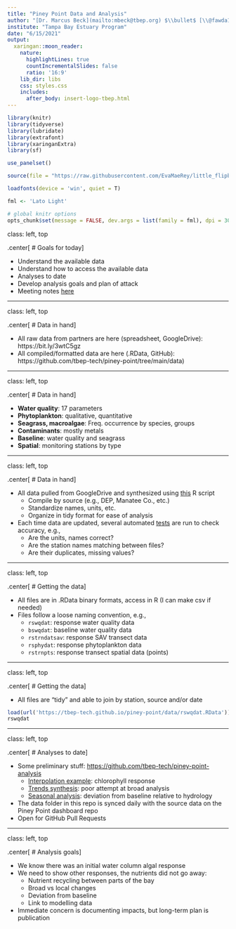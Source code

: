 ```yaml
---
title: "Piney Point Data and Analysis"
author: "[Dr. Marcus Beck](mailto:mbeck@tbep.org) $\\bullet$ [\\@fawda123](https://twitter.com/fawda123)	$\\bullet$ [#TampaBayOpensci](https://twitter.com/hashtag/TampaBayOpenSci?src=hashtag_click)"
institute: "Tampa Bay Estuary Program"
date: "6/15/2021"
output:
  xaringan::moon_reader:
    nature:
      highlightLines: true
      countIncrementalSlides: false
      ratio: '16:9'
    lib_dir: libs
    css: styles.css
    includes: 
      after_body: insert-logo-tbep.html
---
```


```r
library(knitr)
library(tidyverse)
library(lubridate)
library(extrafont)
library(xaringanExtra)
library(sf)

use_panelset()

source(file = "https://raw.githubusercontent.com/EvaMaeRey/little_flipbooks_library/master/xaringan_reveal_parenthetical.R")

loadfonts(device = 'win', quiet = T)

fml <- 'Lato Light'

# global knitr options
opts_chunk$set(message = FALSE, dev.args = list(family = fml), dpi = 300, dev = 'png', echo = F, warning = F, fig.align = 'center', out.width = '100%')
```

class: left, top

.center[
# Goals for today
]

* Understand the available data
* Understand how to access the available data
* Analyses to date
* Develop analysis goals and plan of attack
* Meeting notes [here](https://docs.google.com/document/d/1gWFnNe5kPj5rLmgmrLbVlt2UsxfE4pX1v6Gfdh8HbZc/edit)

---

class: left, top

.center[
# Data in hand
]

* All raw data from partners are here (spreadsheet, GoogleDrive): https://bit.ly/3wtC5gz
* All compiled/formatted data are here (.RData, GitHub): https://github.com/tbep-tech/piney-point/tree/main/data)

---

class: left, top

.center[
# Data in hand
]

* __Water quality__: 17 parameters
* __Phytoplankton__: qualitative, quantitative
* __Seagrass, macroalgae__: Freq. occurrence by species, groups
* __Contaminants__: mostly metals
* __Baseline__: water quality and seagrass
* __Spatial__: monitoring stations by type 

---

class: left, top

.center[
# Data in hand
]

* All data pulled from GoogleDrive and synthesized using [this](https://github.com/tbep-tech/piney-point/blob/main/R/dat_proc.R) R script 
     * Compile by source (e.g., DEP, Manatee Co., etc.)
     * Standardize names, units, etc.
     * Organize in tidy format for ease of analysis
* Each time data are updated, several automated [tests](https://github.com/tbep-tech/piney-point/tree/main/tests/testthat) are run to check accuracy, e.g., 
     * Are the units, names correct?
     * Are the station names matching between files?
     * Are their duplicates, missing values?

---

class: left, top

.center[
# Getting the data
]

* All files are in .RData binary formats, access in R (I can make csv if needed)
* Files follow a loose naming convention, e.g.,
   * `rswqdat`: response water quality data
   * `bswqdat`: baseline water quality data
   * `rstrndatsav`: response SAV transect data
   * `rsphydat`: response phytoplankton data
   * `rstrnpts`: response transect spatial data (points)
   
---

class: left, top

.center[
# Getting the data
]

* All files are "tidy" and able to join by station, source and/or date

```r
load(url('https://tbep-tech.github.io/piney-point/data/rswqdat.RData'))
rswqdat
```

---

class: left, top

.center[
# Analyses to date
]

* Some preliminary stuff: [https://github.com/tbep-tech/piney-point-analysis](https://github.com/tbep-tech/piney-point-analysis)
     * [Interpolation example](https://tbep-tech.github.io/piney-point-analysis/chlinterp): chlorophyll response
     * [Trends synthesis](https://tbep-tech.github.io/piney-point-analysis/trends): poor attempt at broad analysis
     * [Seasonal analysis](https://tbep-tech.github.io/piney-point-analysis/seasonal): deviation from baseline relative to hydrology
* The data folder in this repo is synced daily with the source data on the Piney Point dashboard repo
* Open for GitHub Pull Requests

---

class: left, top

.center[
# Analysis goals
]

* We know there was an initial water column algal response
* We need to show other responses, the nutrients did not go away: 
     * Nutrient recycling between parts of the bay
     * Broad vs local changes
     * Deviation from baseline
     * Link to modelling data
* Immediate concern is documenting impacts, but long-term plan is publication
